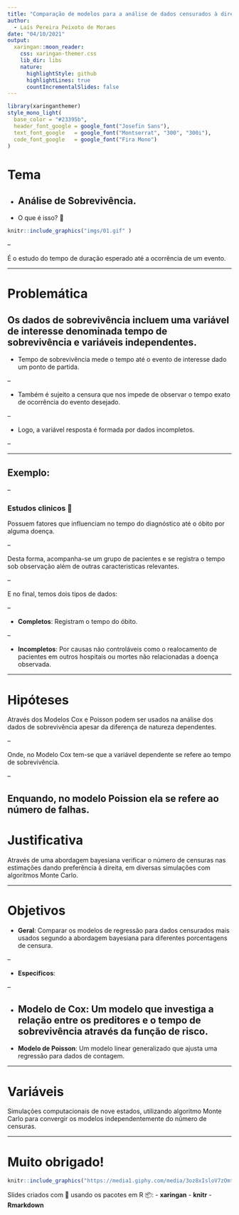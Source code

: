 ```yaml
---
title: "Comparação de modelos para a análise de dados censurados à direita 📈"
author: 
  - Laís Pereira Peixoto de Moraes
date: "04/10/2021"
output:
  xaringan::moon_reader:
    css: xaringan-themer.css
    lib_dir: libs
    nature:
      highlightStyle: github
      highlightLines: true
      countIncrementalSlides: false
---
```


```r
library(xaringanthemer)
style_mono_light(
  base_color = "#23395b",
  header_font_google = google_font("Josefin Sans"),
  text_font_google   = google_font("Montserrat", "300", "300i"),
  code_font_google   = google_font("Fira Mono")
)
```


# Tema

- Análise de Sobrevivência.
--


- O que é isso? 🤨

```r
knitr::include_graphics("imgs/01.gif" )
```

--

É o estudo do tempo de duração esperado até a ocorrência de um evento.

---

# Problemática
Os dados de sobrevivência incluem uma variável de interesse denominada tempo de sobrevivência e variáveis independentes.
--

- Tempo de sobrevivência mede o tempo até o evento de interesse dado um ponto de partida.

--

- Também é sujeito a censura que nos impede de observar o tempo exato de ocorrência do evento desejado. 

--

- Logo, a variável resposta é formada por dados incompletos.

--

---

## Exemplo:

--

### Estudos clinicos 🏥

Possuem fatores que influenciam no tempo do diagnóstico até o óbito por alguma doença.

--

Desta forma, acompanha-se um grupo de pacientes e se registra o tempo sob observação além de outras caracteristicas relevantes.

--

E no final, temos dois tipos de dados: 

--

- **Completos**: Registram o tempo do óbito.

--

- **Incompletos**: Por causas não controláveis como o realocamento de pacientes em outros hospitais ou mortes não relacionadas a doença observada.

---



# Hipóteses

Através dos Modelos Cox e Poisson podem ser usados na análise dos dados de sobrevivência apesar da diferença de natureza dependentes. 

--

Onde, no Modelo Cox tem-se que a variável dependente se refere ao tempo de sobrevivência.

--

Enquando, no modelo Poission ela se refere ao número de falhas.
---

# Justificativa
Através de uma abordagem bayesiana verificar o número de censuras nas estimações dando preferência à direita, em diversas simulações com algoritmos Monte Carlo.

---

# Objetivos


- **Geral**:
Comparar os modelos de regressão para dados censurados mais usados segundo a abordagem bayesiana para diferentes porcentagens de censura.

--

- **Especificos**:

--

- **Modelo de Cox**: Um modelo que investiga a relação entre os preditores e o tempo de sobrevivência através da função de risco.
--

- **Modelo de Poisson**: Um modelo linear generalizado que ajusta uma regressão para dados de contagem.

---

# Variáveis

Simulações computacionais de nove estados, utilizando algoritmo Monte Carlo para convergir os modelos independentemente do número de censuras.

---

# Muito obrigado!

```r
knitr::include_graphics("https://media1.giphy.com/media/3oz8xIsloV7zOmt81G/giphy.gif" )
```

Slides criados com 🖤 usando os pacotes em R 📦:
- **xaringan**
- **knitr**
- **Rmarkdown**
